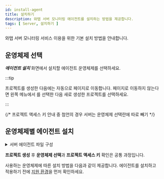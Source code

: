 ```yaml
---
id: install-agent
title: 설치하기
description: 와탭 서버 모니터링 에이전트를 설치하는 방법을 제공합니다.
tags: [ Server, 설치하기 ]
---
```



와탭 서버 모니터링 서비스 이용을 위한 기본 설치 방법을 안내합니다.


<Agentsignupguide />   

<Youtube ko='ZLPbs0jnF9k' en='GHev0jbMrIQ' ja='GHev0jbMrIQ' />


<Createprojectv2 />

## 운영체제 선택 

***에이전트 설치*** 화면에서 설치할 에이전트 운영체제를 선택하세요.

<ImgLang img='server-select-os.png' desc='운영체제 선택'/>

:::tip

프로젝트를 생성한 다음에는 자동으로 <Cmdname sid="agent_installation" className="uitext" /> 페이지로 이동합니다. <Cmdname sid="agent_installation" className="uitext" /> 페이지로 이동하지 않는다면 왼쪽 메뉴에서 <Cmdname sid="all_projects" className="uitext" />를 선택한 다음 새로 생성한 프로젝트를 선택하세요.

:::

{/* 프로젝트 액세스 키 안내 중 첨언의 경우 서버는 운영체제 선택란에 따로 빼기 */}


<Accesskey />

## 운영체제별 에이전트 설치

<details>
<summary>서버 에이전트 파일 구성</summary>


<Svcpf /> 


<Svlfcpf />  


<Svwcpf /> 

</details>

**프로젝트 생성** 후 **운영체제 선택**과 **프로젝트 액세스 키** 확인은 공통 과정입니다. 

사용하는 운영체제에 따른 설치 방법을 다음과 같이 제공합니다. 에이전트를 설치하고 적용하기 전에 [지원 환경](supported-spec)을 먼저 확인하세요.

<DocCardList/>
